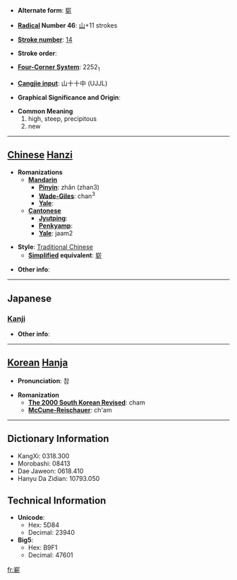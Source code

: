 * '''Alternate form''': [[崭]]

* '''[[Wiktionary:Chinese radical index| Radical]] Number 46''': [[Wiktionary:Chinese radical index 山|山]]+11 strokes

* '''[[Wiktionary:Chinese total strokes index|Stroke number]]''': [[Wiktionary:Chinese total strokes index 14|14]]

* '''Stroke order''': 

* '''[[Wiktionary:Chinese four corner index|Four-Corner System]]''': 2252<sub>1</sub>

* '''[[Wiktionary:Chinese Cangjie index|Cangjie input]]''': 山十十中 (UJJL)

* '''Graphical Significance and Origin''': 

* '''Common Meaning'''
*#high, steep, precipitous
*# new


----

== [[Chinese]] [[Hanzi]] ==

* '''Romanizations'''
** '''[[Mandarin]]'''
*** '''[[Pinyin]]''': zhǎn (zhan3)
*** '''[[Wade-Giles]]''': chan<sup>3</sup>
*** '''[[Yale]]''': 
** '''[[Cantonese]]'''
*** '''[[Jyutping]]''':
*** '''[[Penkyamp]]''': 
*** '''[[Yale]]''': jaam2

* '''Style''': [[Traditional Chinese]] 
** '''[[Simplified Chinese|Simplified]] equivalent''': [[崭]]

* '''Other info''': 

----

==Japanese==
===[[Kanji]]===
{{kanji|on readings=[[さん]] (san), [[ざん]] (zan)|kun readings=[[けわしい]] (kewashii)}}

* '''Other info''':  

----

== [[Korean]] [[Hanja]] ==

* '''Pronunciation''': 참

* '''Romanization'''
** '''[[The 2000 South Korean Revised Romanization|The 2000 South Korean Revised]]''': cham
** '''[[McCune-Reischauer]]''': ch'am

----

== Dictionary Information ==

* KangXi: 0318.300
* Morobashi: 08413
* Dae Jaweon: 0618.410
* Hanyu Da Zidian: 10793.050

== Technical Information ==

* '''Unicode''':
** Hex: 5D84
** Decimal: 23940
* '''Big5''':
** Hex: B9F1
** Decimal: 47601

[[fr:嶄]]
